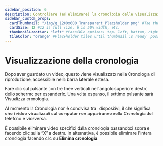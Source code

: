 ```yaml
---
sidebar_position: 6
description: Controllare (ed eliminare) la cronologia delle visualizzazioni.
sidebar_custom_props:
  cardThumbnail: "/img/g_1200x600_Transparent_Placeholder.png" #The thumbnail on the category card.
  cardSize: 12 #12 is full size, 6 is 50% width, etc.
  thumbnailLocation: "left" #Possible options: top, left, bottom, right, none
  tileColor: "orange" #Placeholder tiles until thumbnail is ready, possible options: blue, cream, darkpurple, lightpurple, mauve, orange, pink, none
---
```


# Visualizzazione della cronologia

Dopo aver guardato un video, questo viene visualizzato nella Cronologia di riproduzione, accessibile nella barra laterale estesa.

Fare clic sul pulsante con tre linee verticali nell'angolo superiore destro dello schermo per espanderlo. Una volta espanso, il settimo pulsante sarà Visualizza cronologia.

Al momento la Cronologia non è condivisa tra i dispositivi, il che significa che i video visualizzati sul computer non appariranno nella Cronologia del telefono e viceversa.

È possibile eliminare video specifici dalla cronologia passandoci sopra e facendo clic sulla “X” a destra. In alternativa, è possibile eliminare l'intera cronologia facendo clic su **Elimina cronologia**.
